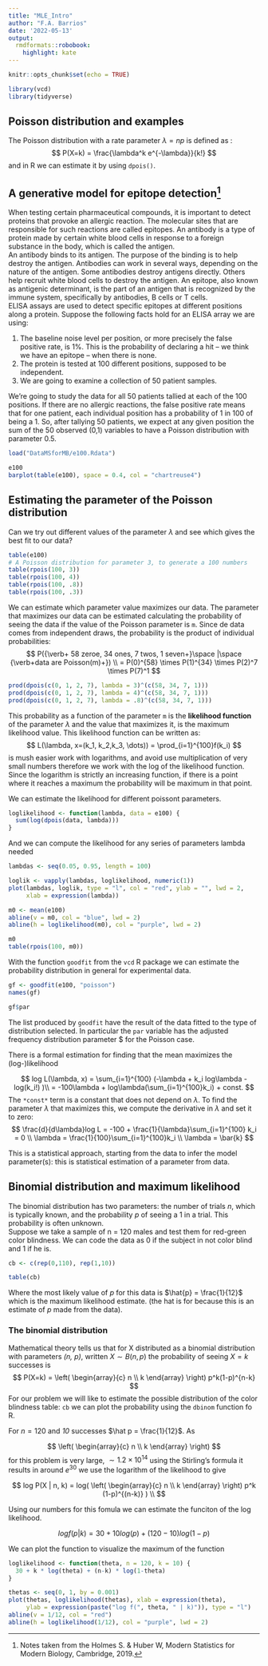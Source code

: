 ```yaml
---
title: "MLE_Intro"
author: "F.A. Barrios"
date: '2022-05-13'
output:
  rmdformats::robobook:
    highlight: kate
---
```


```r
knitr::opts_chunk$set(echo = TRUE)
```

```r
library(vcd)
library(tidyverse)
```
## Poisson distribution and examples  

The Poisson distribution with a rate parameter $\lambda = np$ is defined as :
$$
P(X=k) = \frac{\lambda^k e^{-\lambda}}{k!}
$$
and in R we can estimate it by using `dpois()`.  

## A generative model for epitope detection[^1]

When testing certain pharmaceutical compounds, it is important to detect proteins that provoke an allergic reaction. The molecular sites that are responsible for such reactions are called epitopes. An antibody is a type of protein made by certain white blood cells in response to a foreign substance in the body, which is called the antigen.  
An antibody binds to its antigen. The purpose of the binding is to help destroy the antigen. Antibodies can work in several ways, depending on the nature of the antigen. Some antibodies destroy antigens directly. Others help recruit white blood cells to destroy the antigen. An epitope, also known as antigenic determinant, is the part of an antigen that is recognized by the immune system, specifically by antibodies, B cells or T cells.  
ELISA assays are used to detect specific epitopes at different positions along a protein. Suppose the following facts hold for an ELISA array we are using:  

1. The baseline noise level per position, or more precisely the false positive rate, is 1%. This is the probability of declaring a hit – we think we have an epitope – when there is none. 
2. The protein is tested at 100 different positions, supposed to be independent.  
3. We are going to examine a collection of 50 patient samples.

We’re going to study the data for all 50 patients tallied at each of the 100 positions. If there are no allergic reactions, the false positive rate means that for one patient, each individual position has a probability of 1 in 100 of being a 1. So, after tallying 50 patients, we expect at any given position the sum of the 50 observed (0,1) variables to have a Poisson distribution with parameter 0.5.  

[^1]: Notes taken from the Holmes S. & Huber W, Modern Statistics for Modern Biology, Cambridge, 2019.

```r
load("DataMSforMB/e100.Rdata")

e100
barplot(table(e100), space = 0.4, col = "chartreuse4")
```

## Estimating the parameter of the Poisson distribution  

Can we try out different values of the parameter $\lambda$ and see which gives the best fit to our data?

```r
table(e100)
# A Poisson distribution for parameter 3, to generate a 100 numbers
table(rpois(100, 3))
table(rpois(100, 4))
table(rpois(100, .8))
table(rpois(100, .3))
```

We can estimate which parameter value maximizes our data. The parameter that maximizes our data can be estimated calculating the probability of seeing the data if the value of the Poisson parameter is `m`. Since de data comes from independent draws, the probability is the product of individual probabilities:  
$$
P({\verb+ 58 zeroe, 34 ones, 7 twos, 1 seven+}\space |\space {\verb+data are Poisson(m)+}) \\
= P(0)^{58} \times P(1)^{34} \times P(2)^7 \times P(7)^1
$$
```r
prod(dpois(c(0, 1, 2, 7), lambda = 3)^(c(58, 34, 7, 1)))
prod(dpois(c(0, 1, 2, 7), lambda = 4)^(c(58, 34, 7, 1)))
prod(dpois(c(0, 1, 2, 7), lambda = .8)^(c(58, 34, 7, 1)))
```

This probability as a function of the parameter `m` is the **likelihood function** of the parameter $\lambda$ and the value that maximizes it, is the maximum likelihood value.
This likelihood function can be written as:
$$
L(\lambda, x=(k_1, k_2,k_3, \dots)) = \prod_{i=1}^{100}f(k_i)
$$
is mush easier work with logarithms, and avoid use multiplication of very small numbers therefore we work with the log of the likelihood function. Since the logarithm is strictly an increasing function, if there is a point where it reaches a maximum the probability will be maximum in that point.

We can estimate the likelihood for different poissont parameters.

```r
loglikelihood <- function(lambda, data = e100) {
  sum(log(dpois(data, lambda)))
}
```

And we can compute the likelihood for any series of parameters lambda needed  

```r
lambdas <- seq(0.05, 0.95, length = 100)

loglik <- vapply(lambdas, loglikelihood, numeric(1))
plot(lambdas, loglik, type = "l", col = "red", ylab = "", lwd = 2,
     xlab = expression(lambda))

m0 <- mean(e100)
abline(v = m0, col = "blue", lwd = 2)
abline(h = loglikelihood(m0), col = "purple", lwd = 2)

m0
table(rpois(100, m0))
```

With the function `goodfit` from the `vcd` R package we can estimate the probability distribution in general for experimental data.

```r
gf <- goodfit(e100, "poisson")
names(gf)

gf$par
```

The list produced by `goodfit` have the result of the data fitted to the type of distribution selected.  In particular the `par` variable has the adjusted frequency distribution parameter $\lambda\ for the Poisson case.  

There is a formal estimation for finding that the mean maximizes the (log-)likelihood  

$$
log L(\lambda, x) = \sum_{i=1}^{100} (-\lambda + k_i log\lambda - log(k_i!) )\\
                  = -100\lambda + log\lambda(\sum_{i=1}^{100}k_i) + const.
$$
The `*const*` term is a constant that does not depend on $\lambda$. To find the parameter $\lambda$ that maximizes this, we compute the derivative in $\lambda$ and set it to zero:
$$
\frac{d}{d\lambda}log L = -100 + \frac{1}{\lambda}\sum_{i=1}^{100} k_i = 0 \\
                     \lambda = \frac{1}{100}\sum_{i=1}^{100}k_i \\
                     \lambda = \bar{k}
$$

This is a statistical approach, starting from the data to infer the model parameter(s): this is statistical estimation of a parameter from data.  

## Binomial distribution and maximum likelihood  

The binomial distribution has two parameters: the number of trials *n*, which is typically known, and the probability *p* of seeing a 1 in a trial. This probability is often unknown.  
Suppose we take a sample of n = 120 males and test them for red-green color blindness. We can code the data as 0 if the subject in not color blind and 1 if he is.

```r
cb <- c(rep(0,110), rep(1,10))

table(cb)
```

Where the most likely value of *p* for this data is $\hat{p} = \frac{1}{12}$ which is the maximum likelihood estimate. (the hat is for because this is an estimate of *p* made from the data).   

### The binomial distribution  

Mathematical theory tells us that for X distributed as a binomial distribution with parameters *(n, p)*, written $X \sim B(n,p)$ the probability of seeing $X=k$ successes is
$$
P(X=k) = \left( \begin{array}{c} 
          n \\ k
          \end{array} \right) p^k(1-p)^{n-k}
$$
For our problem we will like to estimate the possible distribution of the color blindness table: `cb` we can plot the probability using the `dbinom` function fo R.

For $n=120$ and *10* successes $\hat p = \frac{1}{12}$.  As  

$$
\left( \begin{array}{c} 
          n \\ k
          \end{array} \right)
$$ 
for this problem is very large, $\sim 1.2\times 10^{14}$ using the Stirling's formula it results in around $e^{30}$ we use the logarithm of the likelihood to give

$$
log P(X | n, k) = log( \left( \begin{array}{c} 
          n \\ k
          \end{array} \right) p^k (1-p)^{(n-k)} ) \\
$$

Using our numbers for this fomula we can estimate the funciton of the log likelihood.  

$$
log f(p|k) = 30 + 10log(p) + (120 - 10)log(1-p)          
$$

We can plot the function to visualize the maximum of the function  


```r
loglikelihood <- function(theta, n = 120, k = 10) {
  30 + k * log(theta) + (n-k) * log(1-theta)
}

thetas <- seq(0, 1, by = 0.001)
plot(thetas, loglikelihood(thetas), xlab = expression(theta),
     ylab = expression(paste("log f(", theta, " | k)")), type = "l")
abline(v = 1/12, col = "red")
abline(h = loglikelihood(1/12), col = "purple", lwd = 2)
```
